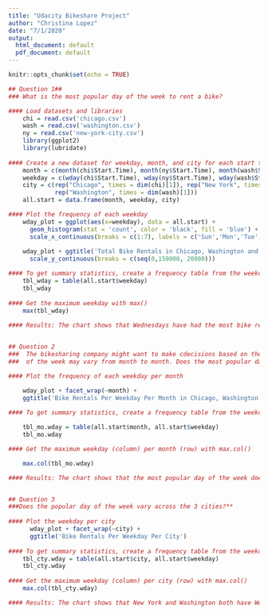 ```yaml
---
title: "Udacity Bikeshare Project"
author: "Christina Lopez"
date: "7/1/2020"
output:
  html_document: default
  pdf_document: default
---
```


```r
knitr::opts_chunk$set(echo = TRUE)
```

```r

## Question 1##
### What is the most popular day of the week to rent a bike?

#### Load datasets and libraries
    chi = read.csv('chicago.csv')
    wash = read.csv('washington.csv')
    ny = read.csv('new-york-city.csv')
    library(ggplot2)
    library(lubridate)
    
#### Create a new dataset for weekday, month, and city for each start time in each city. Weekday Levels: Sun < Mon < Tue < Wed < Thu < Fri < Sat
    month = c(month(chi$Start.Time), month(ny$Start.Time), month(wash$Start.Time))
    weekday = c(wday(chi$Start.Time), wday(ny$Start.Time), wday(wash$Start.Time))
    city = c(rep("Chicago", times = dim(chi)[1]), rep("New York", times = dim(ny)[1]), 
             rep("Washington", times = dim(wash)[1]))
    all.start = data.frame(month, weekday, city)

#### Plot the frequency of each weekday
    wday_plot = ggplot(aes(x=weekday), data = all.start) +
      geom_histogram(stat = 'count', color = 'black', fill = 'blue') +
      scale_x_continuous(breaks = c(1:7), labels = c('Sun','Mon','Tue','Wed','Thu','Fri','Sat'))
    
    wday_plot + ggtitle('Total Bike Rentals in Chicago, Washington and New York') +
      scale_y_continuous(breaks = c(seq(0,150000, 20000)))

#### To get summary statistics, create a frequency table from the weekday data
    tbl_wday = table(all.start$weekday)
    tbl_wday
    
#### Get the maximum weekday with max()
    max(tbl_wday)
    
#### Results: The chart shows that Wednesdays have had the most bike rentals in all 3 cities combined. The summary statistics show that the highest count of bike rentals is 142,773, which is the count for Wednesdays in the chart. 


## Question 2
###  The bikesharing company might want to make cdecisions based on the most popular day of the week. However, the most popular day
###  of the week may vary from month to month. Does the most popular day of the week vary from month to month? 

#### Plot the frequency of each weekday per month

    wday_plot + facet_wrap(~month) +
    ggtitle('Bike Rentals Per Weekday Per Month in Chicago, Washington and New York')
    
#### To get summary statistics, create a frequency table from the weekday and month data.  

    tbl_mo.wday = table(all.start$month, all.start$weekday)
    tbl_mo.wday

#### Get the maximum weekday (column) per month (row) with max.col()        

    max.col(tbl_mo.wday)

#### Results: The chart shows that the most popular day of the week does vary across months. The summary statistics show that: Wednesday is the most popular day in Jan, Feb, Mar and May; Sunday is the mot popular day in Apr; and Thursday is the most popular day in Jun.


## Question 3
###Does the popular day of the week vary across the 3 cities?**
  
#### Plot the weekday per city       
      wday_plot + facet_wrap(~city) +
      ggtitle('Bike Rentals Per Weekday Per City')
    
#### To get summary statistics, create a frequency table from the weekday and city data.
    tbl_cty.wday = table(all.start$city, all.start$weekday)
    tbl_cty.wday        
    
#### Get the maximum weekday (column) per city (row) with max.col()
    max.col(tbl_cty.wday)

#### Results: The chart shows that New York and Washington both have Wednesday as the most popular day to rent a bike and they both have a similar trend. Chicago does not share the same trend as New York and Washington. the summary statistics confirm that Chicago's most popular day is Tuesday, while New York and Washington's are Wednesday. The bike share company should decide to either further investigate the differences in Chicago or focus weekday-related actions on New York and Washington. 
```
  